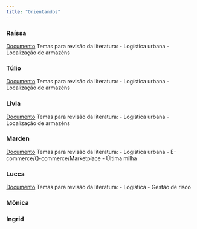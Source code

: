 ```yaml
---
title: "Orientandos"
---
```


### Raíssa
[Documento](https://docs.google.com/document/d/17NPEr6Jj5crdqmDnUzWSFooku0cVwgDE02A1kFesKcI/edit)
Temas para revisão da literatura: 
      - Logística urbana
      - Localização de armazéns

### Túlio
[Documento](https://docs.google.com/document/d/1fnB2EVmtbQIXVefr27ieK1cxPH_qkzVAm0cpuDIw6A0/edit)
Temas para revisão da literatura: 
      - Logística urbana
      - Localização de armazéns

### Livia
[Documento](https://docs.google.com/document/d/1q4-ODQAp9UmHDrEye2UAELj_llCU7QB5yX3kfMAkGs4/edit)
Temas para revisão da literatura: 
      - Logística urbana
      - Localização de armazéns

### Marden
[Documento](https://docs.google.com/document/d/1MiVYMTDrU5rbzOpj-Ylu-52nC3PsPCCrxIoDg7zRfLo/edit)
Temas para revisão da literatura: 
      - Logística urbana
      - E-commerce/Q-commerce/Marketplace
      - Última milha

### Lucca
[Documento](https://docs.google.com/document/d/18luLgsePr3KFJ_XfKk0RDHCnLcxVV7aeJUNaeVOf680/edit)
Temas para revisão da literatura: 
      - Logística
      - Gestão de risco

### Mônica


### Ingrid

